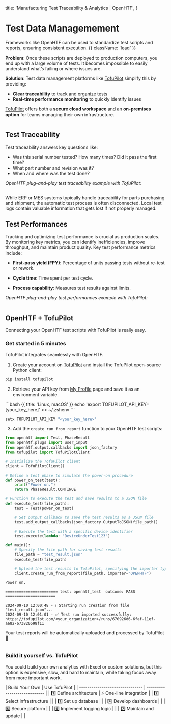   title: 'Manufacturing Test Traceability & Analytics | OpenHTF',
}

# Test Data Managemement

Frameworks like OpenHTF can be used to standardize test scripts and reports, ensuring consistent execution. {{ className: 'lead' }}

**Problem**: Once these scripts are deployed to production computers, you end up with a large volume of tests. It becomes impossible to easily understand what’s failing or where issues are.

**Solution**: Test data management platforms like [TofuPilot](https://tofupilot.com) simplify this by providing:

- **Clear traceability** to track and organize tests
- **Real-time performance monitoring** to quickly identify issues

[TofuPilot](https://tofupilot.com) offers both a **secure cloud workspace** and an **on-premises option** for teams managing their own infrastructure.

<Image
  srcLight="/tofupilot-landing-page-light.png"
  srcDark="/tofupilot-landing-page-dark.png"
/>

## Test Traceability

Test traceability answers key questions like:

- Was this serial number tested? How many times? Did it pass the first time?
- What part number and revision was it?
- When and where was the test done?

_OpenHTF plug-and-play test traceability example with TofuPilot:_

<Image
  srcLight="/tofupilot-traceability-light.png"
  srcDark="/tofupilot-traceability-dark.png"
/>

While ERP or MES systems typically handle traceability for parts purchasing and shipment, the automatic test process is often disconnected. Local test logs contain valuable information that gets lost if not properly managed.

## Test Performances

Tracking and optimizing test performance is crucial as production scales. By monitoring key metrics, you can identify inefficiencies, improve throughput, and maintain product quality. Key test performance metrics include:

- **First-pass yield (FPY)**: Percentage of units passing tests without re-test or rework.

- **Cycle time**: Time spent per test cycle.

- **Process capability**: Measures test results against limits.

_OpenHTF plug-and-play test performances example with TofuPilot:_

<Image
  srcLight="/tofupilot-analytics-light.png"
  srcDark="/tofupilot-analytics-dark.png"
/>

## OpenHTF + TofuPilot

Connecting your OpenHTF test scripts with TofuPilot is really easy.

### Get started in 5 minutes

TofuPilot integrates seamlessly with OpenHTF.

1. Create your account on [TofuPilot](https://tofupilot.com) and install the TofuPilot open-source Python client:

```bash
pip install tofupilot
```

2. Retrieve your API key from [My Profile](/user-management#api-key) page and save it as an environment variable.

<CodeGroup>
```bash {{ title: 'Linux, macOS' }}
echo 'export TOFUPILOT_API_KEY=[your_key_here]' >> ~/.zshenv
```

```bash {{ title: 'Windows' }}
setx TOFUPILOT_API_KEY "<your_key_here>"
```

</CodeGroup>

3. Add the `create_run_from_report` function to your OpenHTF test scripts:

```python {{ title: 'openhtf_tofupilot.py '}}
from openhtf import Test, PhaseResult
from openhtf.plugs import user_input
from openhtf.output.callbacks import json_factory
from tofupilot import TofuPilotClient

# Initialize the TofuPilot client
client = TofuPilotClient()

# Define a test phase to simulate the power-on procedure
def power_on_test(test):
    print("Power on.")
    return PhaseResult.CONTINUE

# Function to execute the test and save results to a JSON file
def execute_test(file_path):
    test = Test(power_on_test)

    # Set output callback to save the test results as a JSON file
    test.add_output_callbacks(json_factory.OutputToJSON(file_path))

    # Execute the test with a specific device identifier
    test.execute(lambda: "DeviceUnderTest123")

def main():
    # Specify the file path for saving test results
    file_path = "test_result.json"
    execute_test(file_path)

    # Upload the test results to TofuPilot, specifying the importer type
    client.create_run_from_report(file_path, importer="OPENHTF")
```

```text {{ title: 'output' }}
Power on.

======================= test: openhtf_test  outcome: PASS ======================

2024-09-10 12:00:48 - ℹ️ Starting run creation from file "test_result.json"...
2024-09-10 12:01:01 - ✅ Test run imported successfully: https://tofupilot.com/<your_organization>/runs/670926d6-6faf-11ef-a682-673820598f11
```

Your test reports will be automatically uploaded and processed by TofuPilot 🚀

<Image
  srcLight="/tofupilot-analytics-light.png"
  srcDark="/tofupilot-analytics-dark.png"
/>

### Build it yourself vs. TofuPilot

You could build your own analytics with Excel or custom solutions, but this option is expensive, slow, and hard to maintain, while taking focus away from more important work.

<Row>
  <Col>
| Build Your Own                  | Use TofuPilot                |
| ------------------------------- | ---------------------------- |
| 1️⃣ Define architecture          | ⚡ One-line integration       |
| 2️⃣ Select infrastructure        | |
| 3️⃣ Set up database              | |
| 4️⃣ Develop dashboards           | |
| 5️⃣ Secure platform              | |
| 6️⃣ Implement logging logic      | |
| 7️⃣ Maintain and update          | |
  </Col>
</Row>

